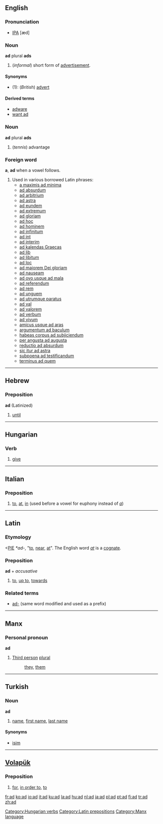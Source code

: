 ==English==

===Pronunciation===
* [[IPA]] [æd]

===Noun===
'''ad''' plural '''ads'''
#(''informal'') short form of [[advertisement]].

====Synonyms====
*(1): (''British'') [[advert]]

====Derived terms====
*[[adware]]
*[[want ad]]

===Noun===
'''ad''' plural '''ads'''
#(''tennis'') advantage

{{rfc}}
===Foreign word===
'''a''', '''ad''' when a vowel follows.

#Used in various borrowed Latin phrases:
#*[[a maximis ad minima]]
#*[[ad absurdum]]
#*[[ad arbitrium]]
#*[[ad astra]]
#*[[ad eundem]]
#*[[ad extremum]]
#*[[ad gloriam]]
#*[[ad hoc]]
#*[[ad hominem]]
#*[[ad infinitum]]
#*[[ad int]]
#*[[ad interim]]
#*[[ad kalendas Graecas]]
#*[[ad lib]]
#*[[ad libitum]]
#*[[ad loc]]
#*[[ad majorem Dei gloriam]]
#*[[ad nauseam]]
#*[[ad ovo usque ad mala]]
#*[[ad referendum]]
#*[[ad rem]]
#*[[ad unguem]]
#*[[ad utrumque paratus]]
#*[[ad val]]
#*[[ad valorem]]
#*[[ad verbum]]
#*[[ad vivum]]
#*[[amicus usque ad aras]]
#*[[argumentum ad baculum]]
#*[[habeas corpus ad subjiciendum]]
#*[[per angusta ad augusta]]
#*[[reductio ad absurdum]]
#*[[sic itur ad astra]]
#*[[subpoena ad testificandum]]
#*[[terminus ad quem]]

----

==Hebrew==

===Preposition===
'''ad''' (Latinized)
#[[until]]

----

==Hungarian==

===Verb===

#[[give]]
[[Category:Hungarian verbs]]

----

==Italian==

=== Preposition ===

#[[to]], [[at]], [[in]] (used before a vowel for euphony instead of ''[[a#Italian|a]]'')

----
==Latin==
===Etymology===
<[[PIE]] ''*ad-'', "[[to]], [[near]], [[at]]". The English word ''[[at]]'' is a [[cognate]].
===Preposition===
'''ad''' + ''accusative''

#[[to]], [[up to]], [[towards]]
===Related terms===
*[[ad-]] (same word modified and used as a prefix)
[[Category:Latin prepositions]]
----

==Manx==
===Personal pronoun===
'''ad'''
#[[Third person]] [[plural]]
#:[[they]], [[them]]

[[Category:Manx language]]

----

==Turkish==
===Noun===
'''ad'''
#[[name]], [[first name]], [[last name]]


====Synonyms====
*[[isim]]

----

==[[Volapük]]==
===Preposition===
#[[for]], [[in order to]], [[to]]

[[fr:ad]]
[[ko:ad]]
[[io:ad]]
[[it:ad]]
[[ku:ad]]
[[la:ad]]
[[hu:ad]]
[[nl:ad]]
[[ja:ad]]
[[pl:ad]]
[[pt:ad]]
[[fi:ad]]
[[tr:ad]]
[[zh:ad]]